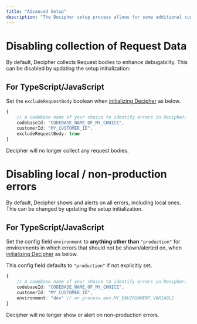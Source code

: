 ```yaml
---
title: "Advanced Setup"
description: "The Decipher setup process allows for some additional customizability beyond the defaults."
---
```


# Disabling collection of Request Data
By default, Decipher collects Request bodies to enhance debugability. This can be disabled by updating the setup initialization:

## For TypeScript/JavaScript
Set the `excludeRequestBody` boolean when [initializing Decipher](/intro) as below.
```typescript
{
    // A codebase name of your choice to identify errors in Decipher.
    codebaseId: "CODEBASE_NAME_OF_MY_CHOICE",
    customerId: "MY_CUSTOMER_ID",
    excludeRequestBody: true
}
```
Decipher will no longer collect any request bodies.

# Disabling local / non-production errors
By default, Decipher shows and alerts on all errors, including local ones. This can be changed by updating the setup initialization.

## For TypeScript/JavaScript
Set the config field `environment` to **anything other than** `"production"` for environments in which errors that should not be shown/alerted on, when [initializing Decipher](/intro) as below.

This config field defaults to `"production"` if not explicitly set.
```typescript
{
    // A codebase name of your choice to identify errors in Decipher.
    codebaseId: "CODEBASE_NAME_OF_MY_CHOICE",
    customerId: "MY_CUSTOMER_ID",
    environment: "dev" // or process.env.MY_ENVIRONMENT_VARIABLE
}
```
Decipher will no longer show or alert on non-production errors.